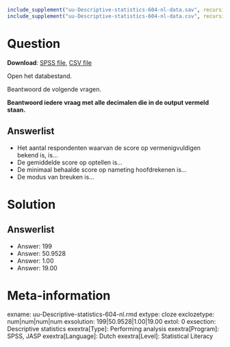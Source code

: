 ```r
include_supplement("uu-Descriptive-statistics-604-nl-data.sav", recursive = TRUE)
include_supplement("uu-Descriptive-statistics-604-nl-data.csv", recursive = TRUE)
```

Question
========

**Download**: [SPSS file](uu-Descriptive-statistics-604-nl-data.sav), [CSV file](uu-Descriptive-statistics-604-nl-data.csv)

Open het databestand.

Beantwoord de volgende vragen.

**Beantwoord iedere vraag met alle decimalen die in de output vermeld staan.**

Answerlist
----------
* Het aantal respondenten waarvan de score op vermenigvuldigen bekend is, is…
* De gemiddelde score op optellen is…
* De minimaal behaalde score op nameting hoofdrekenen is…
* De modus van breuken is…

Solution
========

Answerlist
----------
* Answer: 199
* Answer: 50.9528
* Answer: 1.00
* Answer: 19.00


Meta-information
================
exname: uu-Descriptive-statistics-604-nl.rmd
extype: cloze
exclozetype: num|num|num|num 
exsolution: 199|50.9528|1.00|19.00
extol: 0
exsection: Descriptive statistics
exextra[Type]: Performing analysis
exextra[Program]: SPSS, JASP
exextra[Language]: Dutch
exextra[Level]: Statistical Literacy
